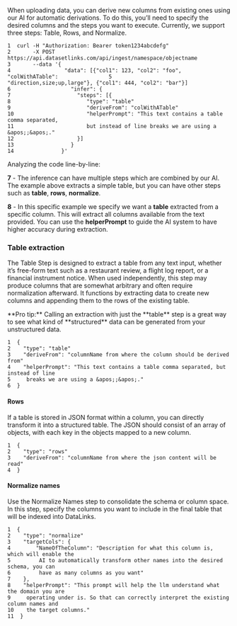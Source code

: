 When uploading data, you can derive new columns from existing ones using our AI for automatic derivations. To do this, you’ll need to specify the desired columns and the steps you want to execute. Currently, we support three steps: Table, Rows, and Normalize.

```
1  curl -H "Authorization: Bearer token1234abcdefg"
2       -X POST https://api.datasetlinks.com/api/ingest/namespace/objectname
3       --data '{
4                 "data": [{"col1": 123, "col2": "foo", "colWithATable":                5                 "direction,size;up,large"}, {"col1": 444, "col2": "bar"}]
6                   "infer": {
7                     "steps": [{
8                        "type": "table"
9                        "deriveFrom": "colWithATable"
10                       "helperPrompt": "This text contains a table comma separated,  
11                       but instead of line breaks we are using a &apos;;&apos;."
12                    }]
13                  }
14               }'
```

Analyzing the code line-by-line:

**7** - The inference can have multiple steps which are combined by our AI. The example above extracts a simple table, but you can have other steps such as **table**, **rows**, **normalize**.

**8** - In this specific example we specify we want a **table** extracted from a specific column. This will extract all columns available from the text provided. You can use the **helperPrompt** to guide the AI system to have higher accuracy during extraction.

### Table extraction

The Table Step is designed to extract a table from any text input, whether it’s free-form text such as a restaurant review, a flight log report, or a financial instrument notice. When used independently, this step may produce columns that are somewhat arbitrary and often require normalization afterward. It functions by extracting data to create new columns and appending them to the rows of the existing table.

<Tip>
  **Pro tip:** Calling an extraction with just the **table** step is a great way to see what kind of **structured** data can be generated from your unstructured data.
</Tip>

```
1  {
2    "type": "table"
3    "deriveFrom": "columnName from where the column should be derived from"
4    "helperPrompt": "This text contains a table comma separated, but instead of line     
5     breaks we are using a &apos;;&apos;."
6  }
```

#### Rows

If a table is stored in JSON format within a column, you can directly transform it into a structured table. The JSON should consist of an array of objects, with each key in the objects mapped to a new column.

```
1  {
2    "type": "rows"
3    "deriveFrom": "columnName from where the json content will be read"
4  }
```

#### Normalize names

Use the Normalize Names step to consolidate the schema or column space. In this step, specify the columns you want to include in the final table that will be indexed into DataLinks.

```
1  {
2    "type": "normalize"
3    "targetCols": {
4        "NameOfTheColumn": "Description for what this column is, which will enable the
5         AI to automatically transform other names into the desired schema, you can     
6         have as many columns as you want"
7    },
8    "helperPrompt": "This prompt will help the llm understand what the domain you are
9     operating under is. So that can correctly interpret the existing column names and
10    the target columns."
11  }
```